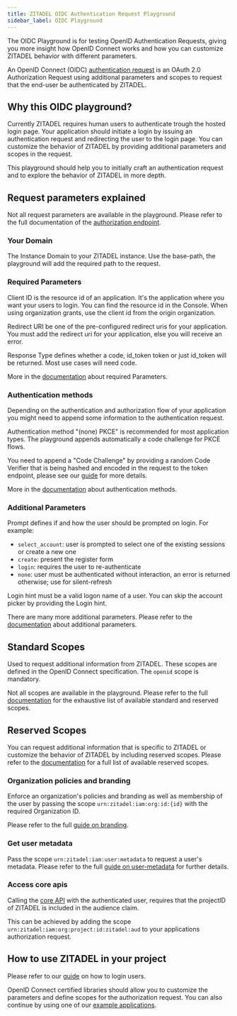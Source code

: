 ```yaml
---
title: ZITADEL OIDC Authentication Request Playground
sidebar_label: OIDC Playground
---
```



The OIDC Playground is for testing OpenID Authentication Requests, giving you more insight how OpenID Connect works and how you can customize ZITADEL behavior with different parameters.

An OpenID Connect (OIDC) [authentication request](https://openid.net/specs/openid-connect-core-1_0.html) is an OAuth 2.0 Authorization Request using additional parameters and scopes to request that the end-user be authenticated by ZITADEL.

<SetAuthRequest />

## Why this OIDC playground?

Currently ZITADEL requires human users to authenticate trough the hosted login page.
Your application should initiate a login by issuing an authentication request and redirecting the user to the login page. You can customize the behavior of ZITADEL by providing additional parameters and scopes in the request.

This playground should help you to initially craft an authentication request and to explore the behavior of ZITADEL in more depth.

## Request parameters explained

Not all request parameters are available in the playground. Please refer to the full documentation of the [authorization endpoint](/apis/openidoauth/endpoints#authorization_endpoint).

### Your Domain

The <span className="text-yellow-500">Instance Domain</span> to your ZITADEL instance. Use the base-path, the playground will add the required path to the request.

### Required Parameters

<span className="text-green-500">Client ID</span> is the resource id of an
application. It's the application where you want your users to login. You can
find the resource id in the Console. When using organization grants, use the
client id from the origin organization.

<span className="text-blue-500">Redirect URI</span> be one of the
pre-configured redirect uris for your application. You must add the redirect
uri for your application, else you will receive an error.

<span className="text-orange-500">Response Type</span> defines whether a code,
id_token token or just id_token will be returned. Most use cases will need
code.

More in the <a href="/apis/openidoauth/endpoints#required-request-parameters">documentation</a> about required Parameters.

### Authentication methods

Depending on the authentication and authorization flow of your application you might need to append some information to the authentication request.

<span className="text-teal-600">Authentication method</span> "(none) PKCE" is recommended
for most application types. The playground appends automatically a code challenge
for PKCE flows.

You need to append a "Code Challenge" by providing a random <span className="text-teal-600">Code Verifier</span> that is being hashed and encoded in the request to the token endpoint, please see our [guide](/guides/integrate/login/oidc/login-users#token-request) for more details.

More in the [documentation](/apis/openidoauth/authn-methods) about authentication methods.

### Additional Parameters

<div>
  <span className="text-cyan-500">Prompt</span> defines if and how the user
  should be prompted on login. For example:
  <ul>
    <li>
      <code>select_account</code>: user is prompted to select one of the
      existing sessions or create a new one
    </li>
    <li>
      <code>create</code>: present the register form
    </li>
    <li>
      <code>login</code>: requires the user to re-authenticate
    </li>
    <li>
      <code>none</code>: user must be authenticated without interaction, an
      error is returned otherwise; use for silent-refresh
    </li>
  </ul>
</div>

<span className="text-rose-500">Login hint</span> must be a valid logon name
of a user. You can skip the account picker by providing the Login hint.


There are many more additional parameters. Please refer to the [documentation](/apis/openidoauth/endpoints#additional-parameters) about additional parameters.

## Standard Scopes

Used to request additional information from ZITADEL.
These scopes are defined in the OpenID Connect specification.
The `openid` scope is mandatory.

Not all scopes are available in the playground. Please refer to the full [documentation](/apis/openidoauth/scopes) for the exhaustive list of available standard and reserved scopes.

## Reserved Scopes

You can request additional information that is specific to ZITADEL or customize the behavior of ZITADEL by including reserved scopes.
Please refer to the [documentation](/apis/openidoauth/scopes#reserved-scopes) for a full list of available reserved scopes.

### Organization policies and branding

Enforce an organization's policies and branding as well as membership of the user by passing the scope `urn:zitadel:iam:org:id:{id}` with the required <span className="text-purple-500">Organization ID</span>.

Please refer to the full [guide on branding](/guides/manage/customize/branding).

### Get user metadata

Pass the scope `urn:zitadel:iam:user:metadata` to request a user's metadata.
Please refer to the full [guide on user-metadata](/guides/manage/customize/user-metadata) for further details.

### Access core apis

Calling the [core API](/apis/introduction) with the authenticated user, requires that the projectID of ZITADEL is included in the audience claim.

This can be achieved by adding the scope `urn:zitadel:iam:org:project:id:zitadel:aud` to your applications authorization request.

## How to use ZITADEL in your project

Please refer to our [guide](/guides/integrate/login/oidc/login-users) on how to login users.

OpenID Connect certified libraries should allow you to customize the parameters and define scopes for the authorization request. You can also continue by using one of our [example applications](/docs/sdk-examples/introduction).
